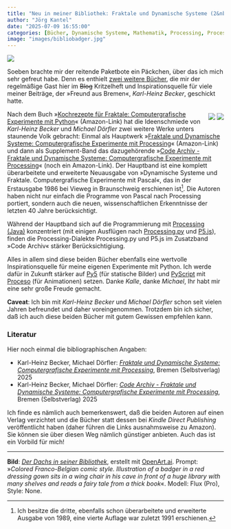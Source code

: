 ```yaml
---
title: "Neu in meiner Bibliothek: Fraktale und Dynamische Systeme (2&nbsp;Bände)"
author: "Jörg Kantel"
date: "2025-07-09 16:55:00"
categories: [Bücher, Dynamische Systeme, Mathematik, Processing, Processing.py, P5.js, Creative Coding]
image: "images/bibliobadger.jpg"
---
```


[![](images/bibliobadger-b.jpg)](https://www.flickr.com/photos/schockwellenreiter/54643923204/)

Soeben brachte mir der reitende Paketbote ein Päckchen, über das ich mich sehr gefreut habe. Denn es enthielt [zwei weitere Bücher](https://kantel.github.io/posts/2025060502_fraktales_kochbuch/), die mir der regelmäßige Gast hier im ~~Blog~~ Kritzelheft und Inspirationsquelle für viele meiner Beiträge, der »Freund aus Bremen«, *Karl-Heinz Becker*, geschickt hatte.

<div style="float: right; margin-left: 12px; margin-top: 6px;">[![](images/buch01.jpg)](https://www.amazon.de/Fraktale-Dynamische-Systeme-Computergrafische-Experimente/dp/B0FDW2LWY6/)&nbsp;[![](images/buch02.jpg)](https://www.amazon.de/Code-Archiv-Dynamische-Computergrafische-Experimente/dp/B0FDGB16TY/)</div>

Nach dem Buch »[Kochrezepte für Fraktale: Computergrafische Experimente mit Python](https://www.amazon.de/Kochrezepte-f%C3%BCr-Fraktale-Computergrafische-Experimente/dp/B0DLTZ13JY)« (Amazon-Link) hat die Ideenschmiede von *Karl-Heinz Becker* und *Michael Dörfler* zwei weitere Werke unters staunende Volk gebracht: Einmal als Hauptwerk »[Fraktale und Dynamische Systeme: Computergrafische Experimente mit Processing](https://www.amazon.de/Fraktale-Dynamische-Systeme-Computergrafische-Experimente/dp/B0FDW2LWY6/)« (Amazon-Link) und dann als Supplement-Band das dazugehörende »[Code Archiv - Fraktale und Dynamische Systeme: Computergrafische Experimente mit Processing](https://www.amazon.de/Code-Archiv-Dynamische-Computergrafische-Experimente/dp/B0FDGB16TY/)« (noch ein Amazon-Link). Der Hauptband ist eine komplett überarbeitete und erweiterte Neuausgabe von »Dynamische Systeme und Fraktale. Computergrafische Experimente mit Pascal«, das in der Erstausgabe 1986 bei Vieweg in Braunschweig erschienen ist[^1]. Die Autoren haben nicht nur einfach die Programme von Pascal nach Processing portiert, sondern auch die neuen, wissenschaftlichen Erkenntnisse der letzten 40 Jahre berücksichtigt.

[^1]: Ich besitze die dritte, ebenfalls schon überarbeitete und erweiterte Ausgabe von 1989, eine vierte Auflage war zuletzt 1991 erschienen.

Während der Hauptband sich auf die Programmierung mit [Processing (Java)](http://cognitiones.kantel-chaos-team.de/programmierung/creativecoding/processing/processing.html) konzentriert (mit einigen Ausflügen nach [Processing.py](http://cognitiones.kantel-chaos-team.de/programmierung/creativecoding/processing/processingpy.html) und [P5.js](http://cognitiones.kantel-chaos-team.de/programmierung/creativecoding/processing/p5js.html)), finden die Processing-Dialekte Processing.py und P5.js im Zusatzband »Code Archiv« stärker Berücksichtigiung.

Alles in allem sind diese beiden Bücher ebenfalls eine wertvolle Inspirationsquelle für meine eigenen Experimente mit Python. Ich werde dafür in Zukunft stärker auf [Py5](http://cognitiones.kantel-chaos-team.de/programmierung/creativecoding/processing/py5.html) (für statische Bilder) und [PyScript](http://cognitiones.kantel-chaos-team.de/programmierung/python/pyscript.html) mit [Proceso](https://proceso.cc/) (für Animationen) setzen. Danke *Kalle*, danke *Michael*, Ihr habt mir eine sehr große Freude gemacht.

**Caveat**: Ich bin mit *Karl-Heinz Becker* und *Michael Dörfler* schon seit vielen Jahren befreundet und daher voreingenommen. Trotzdem bin ich sicher, daß ich auch diese beiden Bücher mit gutem Gewissen empfehlen kann.

### Literatur

Hier noch einmal die bibliographischen Angaben:

- Karl-Heinz Becker, Michael Dörfler: *[Fraktale und Dynamische Systeme: Computergrafische Experimente mit Processing](https://www.amazon.de/Fraktale-Dynamische-Systeme-Computergrafische-Experimente/dp/B0FDW2LWY6/)*, Bremen (Selbstverlag) 2025
- Karl-Heinz Becker, Michael Dörfler: *[Code Archiv - Fraktale und Dynamische Systeme: Computergrafische Experimente mit Processing](https://www.amazon.de/Code-Archiv-Dynamische-Computergrafische-Experimente/dp/B0FDGB16TY/)*, Bremen (Selbstverlag) 2025

Ich finde es nämlich auch bemerkenswert, daß die beiden Autoren auf einen Verlag verzichtet und die Bücher statt dessen bei *Kindle Direct Publishing* veröffentlicht haben (daher führen die Links ausnahmsweise zu Amazon). Sie können sie über diesen Weg nämlich günstiger anbieten. Auch das ist ein Vorbild für mich!

---

**Bild**: *[Der Dachs in seiner Bibliothek](https://www.flickr.com/photos/schockwellenreiter/54643923204/)*, erstellt mit [OpenArt.ai](https://openart.ai/home). Prompt: »*Colored Franco-Belgian comic style. Illustration of a badger in a red dressing gown sits in a wing chair in his cave in front of a huge library with many shelves and reads a fairy tale from a thick book*«. Modell: Flux (Pro), Style: None.